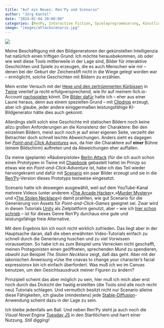 ```yaml
---
title: "Auf ein Neues: Ren'Py und Scenario"
author: "Jörg Kantel"
date: "2024-02-04 20:00:00"
categories: [RenPy, Interactive Fiction, Spieleprogrammierung, Künstliche Intelligenz, Scenario, Stable Diffusion]
image: "images/attackscenario.jpg"
---
```


[![](images/attackscenario-b.jpg)](https://www.flickr.com/photos/schockwellenreiter/53508931429/)

Meine Beschäftigung mit den Bildgeneratoren der gekünstelten Intelligenzia hat natürlich einen triftigen Grund: Ich möchte herausbekommen, ob oder wie weit diese Tools mittlerweile in der Lage sind, Bilder für interaktive Geschichten und Spiele zu erzeugen, die es auch Menschen wie mir -- denen bei der Geburt der Zeichenstift nicht in die Wiege gelegt worden war -- ermöglicht, solche Geschichten mit Bildern zu erzählen.

Mein erster Versuch mit der [Hexe und den zertrümmerten Kürbissen](https://kantel.github.io/posts/2023111901_smashing_pumpkins_devlog_3/) in [Twine](http://cognitiones.kantel-chaos-team.de/multimedia/spieleprogrammierung/twine2.html) veerlief ja recht erfolgversprechend, wie Ihr auf meinem Itch.io-Account [nachspielen](https://kantel.itch.io/smashing-pumpkins) könnt. Die [Bilder dafür](https://www.flickr.com/photos/schockwellenreiter/albums/72177720312336247/with/53296778977) hatte ich -- eher aus einer Laune heraus, denn aus einem speziellen Grund -- mit [Clipdrop](https://clipdrop.co/stable-diffusion) erzeugt, aber ich glaube, jeder andere einiggermaßen leistungsfähige KI-Bildgenerator hätte dies auch gekonnt.

Allerdings stellt solch eine Geschichte mit statischen Bildern noch keine allzu großen Anforderungen an die Konsistenz der Charaktere: Bei den einzelnen Bildern, meist auch noch je auf einer eigenen Seite, verzeiht der Betrachter doch schnell leichte Abweichungen. Anders sieht es dagegen bei *[Point-and-Click Adventures](https://de.wikipedia.org/wiki/Point-and-Click-Adventure)* aus, da hier die Charaktere auf **einer** Bühne (einem Bildschirm) auftreten und da Abweichungen eher auffallen.

Da meine (geplante) »Räuberpistole« [Berlin Attack](https://kantel.github.io/posts/2023091801_berlin_attack_twine/) (für die ich auch schon einen Prototypen in Twine mit [Chapbook](https://klembot.github.io/chapbook/guide/) gebastelt hatte) im Prinzp so etwas wie ein *Point-and-Click-Adventure* ist, habe ich das Teil wieder hervorgekramt und dafür mit [Scenario](https://app.scenario.com/) ein paar Bilder erzeugt und sie in die [Ren'Py](http://cognitiones.kantel-chaos-team.de/multimedia/spieleprogrammierung/renpy.html)-Version dieses Prototyps testweise eingesetzt.

Scenario hatte ich deswegen ausgewählt, weil auf dem YouTube-Kanal mehrere Videos (unter anderem »[The Arcade Hacker](https://www.youtube.com/watch?v=gWOAO1ltZ_Y)«,»[Murder Mystery](https://www.youtube.com/watch?v=-co2CLGsCpc)«  und »[The Stolen Necklace](https://www.youtube.com/watch?v=0_KAF4TziUY)«) damit prahlten, wie gut Scenario für die Generierung von Assets für *Point-and-Click-Games* geeignet sei. Zwar wird in diesen Tutorials [Unity](http://cognitiones.kantel-chaos-team.de/multimedia/spieleprogrammierung/unity.html) als Zielplattform genutzt, aber -- wie ich [hier schon schrieb](https://kantel.github.io/posts/2023091502_renpy_statt_unity/) -- ist für dieses Genre Ren'Py durchaus eine gute und leistungsfähige freie Alternative.

Mit dem Ergebnis bin ich noch nicht wirklich zufrieden. Das liegt aber in der Hauptsache daran, daß die oben erwähnten Video-Tutorials einfach zu schnell durch die Generierung huschen und zu viel Vorwissen voraussetzen. So habe ich es zum Beispiel ums Verrecken nicht geschafft, meinen Protagonisten einen geöffneten, sprechenden Mund zu spendieren, obwohl zun Beispiel *The Stolen Necklace* zeigt, daß das geht. Aber mit der lakonischen Anweisung »Use the cnavas to change your character's facial expressions« bin ich einfach überfordert. Was muß ich wo im Canvas benutzen, um den Gesichtsausdruck meiner Figuren zu ändern?

Prinzipiell scheint das aber möglich zu sein, hier muß ich mich aber erst noch durch das Dickicht der hastig erstellten (die Tools sind alle noch recht neu) Tutorials schlagen. Und vermutlich besitzt nicht nur Scenario alleine diese Fähigkeiten, ich glaube (mindestens) jede [Stable-Diffusion](http://cognitiones.kantel-chaos-team.de/technikgeschichte/rechnerundnetze/stablediffusion.html)-Anwendung scheint dazu in der Lage zu sein.

Ich bleibe jedenfalls am Ball. Und neben Ren'Py steht ja auch noch die *Visual Novel Engine* [Tuesday JS](http://cognitiones.kantel-chaos-team.de/multimedia/spieleprogrammierung/tuesdayjs.html) in den Startlöchern und harrt einer Nutzung. *Still digging!*